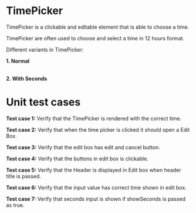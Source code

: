 
<Meta of={TimePickerStories} />

# TimePicker

TimePicker is a clickable and editable element that is able to choose a time.

TimePicker are often used to choose and select a time in 12 hours format.

<Story of={TimePickerStories.Primary} />

Different variants in TimePicker:

<b>1. Normal</b>

<Story of={TimePickerStories.Primary} />

<br />
<b>2. With Seconds</b>

<Story of={TimePickerStories.Seconds} />

# Unit test cases

<b>Test case 1:</b> Verify that the TimePicker is rendered with the correct time.

<b>Test case 2:</b> Verify that when the time picker is clicked it should open a Edit Box.

<b>Test case 3:</b> Verify that the edit box has edit and cancel button.

<b>Test case 4:</b> Verify that the buttons in edit box is clickable.

<b>Test case 5:</b> Verify that the Header is displayed in Edit box when header title is passed.

<b>Test case 6:</b> Verify that the input value has correct time shown in edit box.

<b>Test case 7:</b> Verify that seconds input is shown if showSeconds is passed as true.
